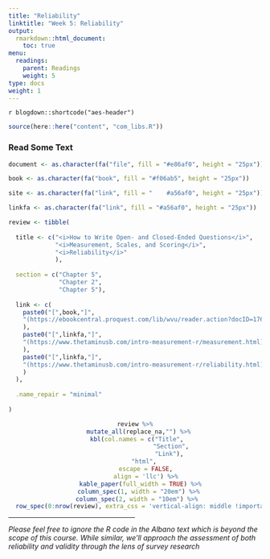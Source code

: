 ```yaml
---
title: "Reliability"
linktitle: "Week 5: Reliability"
output:
  rmarkdown::html_document:
    toc: true
menu:
  readings:
    parent: Readings
    weight: 5
type: docs
weight: 1
---
```


`r blogdown::shortcode("aes-header")`

```r
source(here::here("content", "com_libs.R"))
```

### Read Some Text

```r

document <- as.character(fa("file", fill = "#e86af0", height = "25px"))

book <- as.character(fa("book", fill = "#f06ab5", height = "25px"))

site <- as.character(fa("link", fill = "	#a56af0", height = "25px"))

linkfa <- as.character(fa("link", fill = "#a56af0", height = "25px"))

review <- tibble(
  
  title <- c("<i>How to Write Open- and Closed-Ended Questions</i>",
             "<i>Measurement, Scales, and Scoring</i>",
             "<i>Reliability</i>"
             ),
  
  section = c("Chapter 5",
              "Chapter 2",
              "Chapter 5"),
  
  link <- c(
    paste0("[",book,"]",
    "(https://ebookcentral.proquest.com/lib/wvu/reader.action?docID=1762797&ppg=147){target='_blank'}"
    ),
    paste0("[",linkfa,"]",
    "(https://www.thetaminusb.com/intro-measurement-r/measurement.html){target='_blank'}"
    ),
    paste0("[",linkfa,"]",
    "(https://www.thetaminusb.com/intro-measurement-r/reliability.html){target='_blank'}"
    )
  ),
  
  .name_repair = "minimal"
  
)

```

<center>
```r
review %>%
  mutate_all(replace_na,"") %>%
  kbl(col.names = c("Title", 
                    "Section",
                    "Link"), 
      "html", 
      escape = FALSE,
      align = 'llc') %>%
   kable_paper(full_width = TRUE) %>%
  column_spec(1, width = "20em") %>%
  column_spec(2, width = "10em") %>% 
  row_spec(0:nrow(review), extra_css = 'vertical-align: middle !important;', color = "#f7f7f7", background = "transparent") 
```
</center>

<hr style="width:50%;">

<span style='font-size:14px;font-style: italic;'>Please feel free to ignore the R code in the Albano text which is beyond the scope of this course. While similar, we'll approach the assessment of both reliability and validity through the lens of survey research</span>

